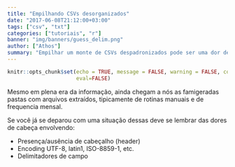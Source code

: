 ```yaml
---
title: "Empilhando CSVs desorganizados"
date: "2017-06-08T21:12:00+03:00"
tags: ["csv", "txt"]
categories: ["tutoriais", "r"]
banner: "img/banners/guess_delim.png"
author: ["Athos"]
summary: "Empilhar um monte de CSVs despadronizados pode ser uma dor de cabeça. Para ajudar a mitigar alguns problemas comuns que aparecem nessa hora, listamos funções inteligentes que tentam fazer o trabalho árduo por nós."
---
```

  
```r
knitr::opts_chunk$set(echo = TRUE, message = FALSE, warning = FALSE, comment = FALSE,
                      eval=FALSE)
```

Mesmo em plena era da informação, ainda chegam a nós as famigeradas pastas com arquivos extraídos, tipicamente de rotinas manuais e de frequencia mensal.

Se você já se deparou com uma situação dessas deve se lembrar das dores de cabeça envolvendo:

- Presença/ausência de cabeçalho (header)
- Encoding UTF-8, latin1, ISO-8859-1, etc.
- Delimitadores de campo

